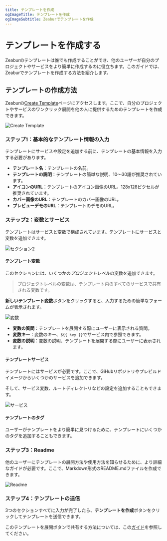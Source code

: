 ```yaml
---
title: テンプレートを作成
ogImageTitle: テンプレートを作成
ogImageSubtitle: Zeaburでテンプレートを作成
---
```


# テンプレートを作成する

Zeaburのテンプレートは誰でも作成することができ、他のユーザーが自分のプロジェクトやサービスをより簡単に作成するのに役立ちます。このガイドでは、Zeaburでテンプレートを作成する方法を紹介します。

## テンプレートの作成方法

Zeaburの[Create Template](https://dash.zeabur.com/create-template)ページにアクセスします。ここで、自分のプロジェクトやサービスのワンクリック展開を他の人に提供するためのテンプレートを作成できます。

![Create Template](/template/create/section-1.png)

### ステップ1：基本的なテンプレート情報の入力

テンプレートにサービスや設定を追加する前に、テンプレートの基本情報を入力する必要があります。

- **テンプレート名**：テンプレートの名前。
- **テンプレートの説明**：テンプレートの簡単な説明、10〜30語が推奨されています。
- **アイコンのURL**：テンプレートのアイコン画像のURL。128x128ピクセルが推奨されています。
- **カバー画像のURL**：テンプレートのカバー画像のURL。
- **プレビューデモのURL**：テンプレートのデモのURL。

### ステップ2：変数とサービス

テンプレートはサービスと変数で構成されています。テンプレートにサービスと変数を追加できます。

![セクション2](/template/create/section-2.png)

#### テンプレート変数

このセクションには、いくつかの*プロジェクトレベル*の変数を追加できます。

> プロジェクトレベルの変数は、テンプレート内のすべてのサービスで共有される変数です。

**新しいテンプレート変数**ボタンをクリックすると、入力するための簡単なフォームが表示されます。

![変数](/template/create/variables.png)

- **変数の質問**：テンプレートを展開する際にユーザーに表示される質問。
- **変数キー**：変数のキー、`${{ key }}`でサービス内で参照できます。
- **変数の説明**：変数の説明、テンプレートを展開する際にユーザーに表示されます。

#### テンプレートサービス

テンプレートにはサービスが必要です。ここで、GiHubリポジトリやプレビルドイメージからいくつかのサービスを追加できます。

そして、サービス変数、ルートディレクトリなどの設定を追加することもできます。

![サービス](/template/create/services.png)

#### テンプレートのタグ

ユーザーがテンプレートをより簡単に見つけるために、テンプレートにいくつかのタグを追加することもできます。

### ステップ3：Readme

他のユーザーにテンプレートの展開方法や使用方法を知らせるために、より詳細なガイドが必要です。ここで、Markdown形式のREADME.mdファイルを作成できます。

![Readme](/template/create/section-3.png)

### ステップ4：テンプレートの送信

3つのセクションすべてに入力が完了したら、**テンプレートを作成**ボタンをクリックしてテンプレートを送信できます。

このテンプレートを展開ボタンで共有する方法については、この[ガイド](../deploy/deploy-button)を参照してください。